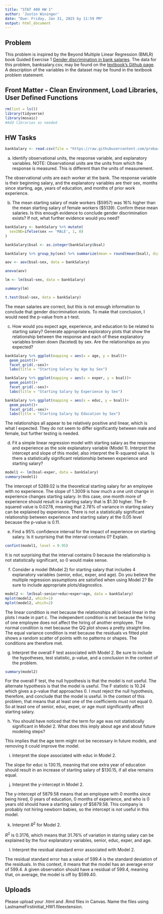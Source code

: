 ```yaml
---
title: "STAT 400 HW 1"
author: 'Justin Wininger'
date: "Due: Friday, Jan 31, 2025 by 11:59 PM"
output: html_document
---
```


## Problem 

This problem is inspired by the Beyond Multiple Linear Regression (BMLR) book Guided Exercise 1 [Gender discrimination in bank salaries](https://bookdown.org/roback/bookdown-BeyondMLR/ch-MLRreview.html#guided-exercises). The data for this problem, banksalary.csv, may be found on the [textbook's Github page](https://github.com/proback/BeyondMLR). A description of the variables in the dataset may be found in the textbook problem statement. 

## Front Matter - Clean Environment, Load Libraries, User Defined Functions
```r
rm(list = ls())
library(tidyverse)
library(mosaic)
#Add libraries as needed
```

## HW Tasks

```r
bankSalary <- read.csv(file = "https://raw.githubusercontent.com/proback/BeyondMLR/master/data/banksalary.csv", header=T)
```


a. Identify observational units, the response variable, and explanatory variables. NOTE: Observational units are the units from which the response is measured. This is different than the units of measurement.

The observational units are each worker at the bank. The response variable is their beginning salary, and the explanatory variables are their sex, months since starting, age, years of education, and months of prior work experience.

b. The mean starting salary of male workers (\$5957) was 16% higher than the mean starting salary of female workers (\$5139). Confirm these mean salaries. Is this enough evidence to conclude gender discrimination exists? If not, what further evidence would you need?

```r
bankSalary <- bankSalary %>% mutate(
  sexIND=ifelse(sex == 'MALE', 1, 0)
)

bankSalary$bsal <- as.integer(bankSalary$bsal)

bankSalary %>% group_by(sex) %>% summarize(mean = round(mean(bsal), digits=0))

aov <- aov(bsal~sex, data = bankSalary)

anova(aov)

lm <- lm(bsal~sex, data = bankSalary)

summary(lm)

t.test(bsal~sex, data = bankSalary)
```

The mean salaries are correct, but this is not enough information to conclude that gender discrimination exists. To make that conclusion, I would need the p-value from a t-test. 

c. How would you expect age, experience, and education to be related to starting salary? Generate appropriate exploratory plots that show the relationship between the response and each of these explanatory variables broken down (faceted) by sex. Are the relationships as you expected? 

```r
bankSalary %>% ggplot(mapping = aes(x = age, y = bsal))+
  geom_point()+
  facet_grid(.~sex)+
  labs(title = "Starting Salary by Age by Sex")

bankSalary %>% ggplot(mapping = aes(x = exper, y = bsal))+
  geom_point()+
  facet_grid(.~sex)+
  labs(title = "Starting Salary by Experience by Sex")

bankSalary %>% ggplot(mapping = aes(x = educ, y = bsal))+
  geom_point()+
  facet_grid(.~sex)+
  labs(title = "Starting Salary by Education by Sex")
```

The relationships all appear to be relatively positive and linear, which is what I expected. They do not seem to differ significantly between male and female, but further testing is needed. 

d. Fit a simple linear regression model with starting salary as the response and experience as the sole explanatory variable (Model 1). Interpret the intercept and slope of this model; also interpret the R-squared value. Is there a statistically significant relationship between experience and starting salary?

```r
model1 <- lm(bsal~exper, data = bankSalary)
summary(model1)
```

The intercept of 5289.02 is the theoretical starting salary for an employee with no experience. The slope of 1.3009 is how much a one unit change in experience changes starting salary. In this case, one month more of experience should result in a starting salary that is $1.30 higher. The R-squared value is 0.0278, meaning that 2.78% of variance in starting salary can be explained by experience. There is not a statistically significant relationship between experience and starting salary at the 0.05 level because the p-value is 0.11.

e. Find a 95\% confidence interval for the impact of experience on starting salary. Is it surprising that the interval contains 0? Explain.

```r
confint(model1, level = 0.95)
```

It is not surprising that the interval contains 0 because the relationship is not statistically significant, so 0 would make sense.

f. Consider a model (Model 2) for starting salary that includes 4 explanatory variables (senior, educ, exper, and age). Do you believe the multiple regression assumptions are satisfied when using Model 2? Be sure to include appropriate plots/diagnostics.

```r
model2 <- lm(bsal~senior+educ+exper+age, data = bankSalary)
mplot(model2, which=1)
mplot(model2, which=2)
```

The linear condition is met because the relationships all looked linear in the plots I made in part c. The independent condition is met because the hiring of one employee does not affect the hiring of another employee. The normal condition is met because the QQ plot shows a pretty straight line. The equal variance condition is met because the residuals vs fitted plot shows a random scatter of points with no patterns or shapes. The conditions are therefore met.

g. Interpret the overall F test associated with Model 2. Be sure to include the hypotheses, test statistic, p-value, and a conclusion in the context of the problem.

```r
summary(model2)
```

For the overall F test, the null hypothesis is that the model is not useful. The alternate hypothesis is that the model is useful. The F statistic is 10.24 which gives a p-value that approaches 0. I must reject the null hypothesis, therefore, and conclude that the model is useful. In the context of this problem, that means that at least one of the coefficients must not equal 0. So at least one of senior, educ, exper, or age must significantly affect starting salary.

h. You should have noticed that the term for age was not statistically significant in Model 2. What does this imply about age and about future modeling steps?

This implies that the age term might not be necessary in future models, and removing it could improve the model.

i. Interpret the slope associated with educ in Model 2.

The slope for educ is 130.15, meaning that one extra year of education should result in an increase of starting salary of $130.15, if all else remains equal.

j. Interpret the y-intercept in Model 2.

The y-intercept of 5879.58 means that an employee with 0 months since being hired, 0 years of education, 0 months of experience, and who is 0 years old should have a starting salary of $5879.58. This company is probably not hiring newborn babies, so the intercept is not useful in this model.

k. Interpret $R^2$ for Model 2.

$R^2$ is 0.3176, which means that 31.76% of variation in staring salary can be explained by the four explanatory variables, senior, educ, exper, and age.

l. Interpret the residual standard error associated with Model 2. 

The residual standard error has a value of 599.4 is the standard deviation of the residuals. In this context, it means that the model has an average error of 599.4. A given observation should have a residual of 599.4, meaning that, on average, the model is off by $599.40.

## Uploads
Please upload your .html and .Rmd files in Canvas. Name the files using LastnameFirstinitial_HW1.fileextension.